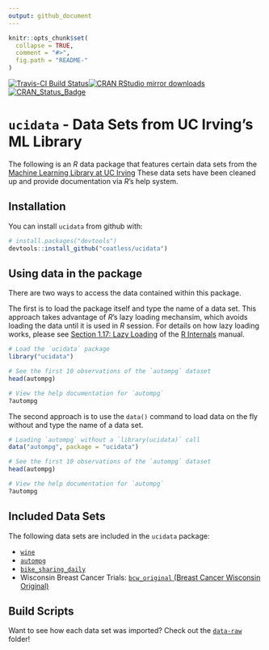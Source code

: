 ```yaml
---
output: github_document
---
```


<!-- README.md is generated from README.Rmd. Please edit that file -->

```r
knitr::opts_chunk$set(
  collapse = TRUE,
  comment = "#>",
  fig.path = "README-"
)
```

[![Travis-CI Build Status](https://travis-ci.org/coatless/ucidata.svg?branch=master)](https://travis-ci.org/coatless/ucidata)[![CRAN RStudio mirror downloads](http://cranlogs.r-pkg.org/badges/ucidata)](http://www.r-pkg.org/pkg/ucidata) [![CRAN\_Status\_Badge](http://www.r-pkg.org/badges/version/ucidata)](https://cran.r-project.org/package=ucidata)

# `ucidata` - Data Sets from UC Irving's ML Library 

The following is an _R_ data package that features certain data sets from 
the [Machine Learning Library at UC Irving](https://archive.ics.uci.edu/ml/) 
These data sets have been cleaned up and provide documentation via _R_'s help system. 

## Installation

You can install `ucidata` from github with:

```r
# install.packages("devtools")
devtools::install_github("coatless/ucidata")
```

## Using data in the package

There are two ways to access the data contained within this package. 

The first is to load the package itself and type the name of a data set.
This approach takes advantage of _R_'s lazy loading mechansim, which avoids
loading the data until it is used in _R_ session. For details on 
how lazy loading works, please see [Section 1.17: Lazy Loading](https://cran.r-project.org/doc/manuals/r-release/R-ints.html#Lazy-loading)
of the [R Internals](https://cran.r-project.org/doc/manuals/r-release/R-ints.html)
manual.

```r
# Load the `ucidata` package
library("ucidata")

# See the first 10 observations of the `autompg` dataset
head(autompg)

# View the help documentation for `autompg`
?autompg
```

The second approach is to use the `data()` command to load data on the 
fly without and type the name of a data set.

```r
# Loading `autompg` without a `library(ucidata)` call
data("autompg", package = "ucidata")

# See the first 10 observations of the `autompg` dataset
head(autompg)

# View the help documentation for `autompg`
?autompg
```

## Included Data Sets

The following data sets are included in the `ucidata` package:

- [`wine`](https://archive.ics.uci.edu/ml/datasets/wine)
- [`autompg`](https://archive.ics.uci.edu/ml/datasets/auto+mpg)
- [`bike_sharing_daily`](https://archive.ics.uci.edu/ml/datasets/bike+sharing+dataset)
- Wisconsin Breast Cancer Trials: [`bcw_original` (Breast Cancer Wisconsin Original)](https://archive.ics.uci.edu/ml/datasets/bike+sharing+dataset)


## Build Scripts

Want to see how each data set was imported? Check out the [`data-raw`](https://github.com/coatless/ucidata/tree/master/data-raw) folder!
